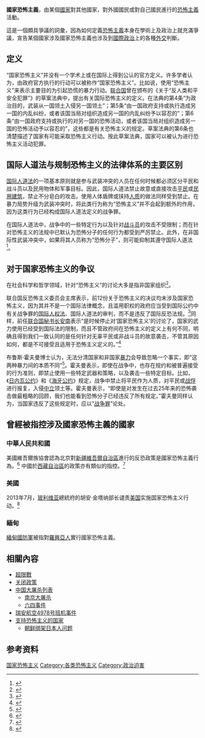 {{noteTA
|1=zh:也门;zh-hans:也门;zh-hk:也門;zh-tw:葉門;
|2=zh:侯赛因;zh-hans:侯赛因;zh-hk:侯賽因;zh-tw:海珊;
}}
{{Expand English|State terrorism}}
{{恐怖主義}}
{{not|國內恐怖主義}}
'''國家恐怖主義'''，由某個[[國家|國家]]對其他國家，對外國國民或對自己國民進行的[[恐怖主義|恐怖主義]]活動。

這是一個頗具爭議的詞彙，因為如何定義[[恐怖主義|恐怖主義]]本身在學術上及政治上就充滿爭議，宣告某個國家涉及國家恐怖主義也涉及到[[國際政治|國際政治]]上的各種[[外交|外交]]判斷。

== 定义 ==
“国家恐怖主义”并没有一个学术上或在国际上得到公认的官方定义。许多学者认为，由政府官方执行的行动可以被称作“国家恐怖主义”。比如说，使用“恐怖主义”来表示主要目的为引起恐慌的暴力行动。[[联合国|联合国]]曾在颁布的《关于“反人类和平安全犯罪”》的草案法典中，提出有关国际恐怖主义的定义。在法典的第4条“为政治目的，武装从一国领土入侵另一国领土”；第5条“由一国政府支持或执行造成另一国的内乱纠纷，或者该国当局对组织造成另一国的内乱纠纷予以容忍的”；第6条“由一国政府支持或执行的对另一国的恐怖活动，或者该国当局对组织造成另一国的恐怖活动予以容忍的”，这些都是有关恐怖主义的规定。草案法典的第6条也清楚描述了国家有可能采取恐怖主义行动。按此草案法典，国家可以被认为进行恐怖主义活动犯罪。

== 国际人道法与规制恐怖主义的法律体系的主要区别 ==
[[国际人道法|国际人道法]]的一项基本原则就是参与武装冲突的人员在任何时候都必须区分平民和战斗员以及民用物体和军事目标。因此，国际人道法禁止故意或直接攻击[[平民|平民]]或[[民用建筑|民用建筑]]，禁止不分皂白的攻击。使用人体盾牌或挟持[[人质|人质]]的做法同样受到禁止。在暴力局势升级为武装冲突时，将此类行为称为“恐怖主义”并不会起到额外的作用，因为这类行为已经构成国际人道法定义的战争罪。

在国际人道法中，战争中的一些特定行为以及针对[[战斗员|战斗员]]的攻击不受限制；而在针对恐怖主义的法规中已默认为恐怖分子的任何行为都受到严厉禁止。此外，在非国际性武装冲突中，如果将其人员称为“恐怖分子”，则可能抑制其遵守国际人道法<ref>{{Cite web |url=https://www.icrc.org/chi/war-and-law/contemporary-challenges-for-ihl/terrorism/overview-terrorism.htm |title=国际人道法面临的挑战——恐怖主义 |accessdate=2015-06-12 |archive-date=2015-06-15 |archive-url=https://web.archive.org/web/20150615110300/https://www.icrc.org/chi/war-and-law/contemporary-challenges-for-ihl/terrorism/overview-terrorism.htm |dead-url=no }}</ref>。

== 对于国家恐怖主义的争议 ==
在社会科学和哲学领域，针对“恐怖主义”的讨论大多是指非国家组织<ref>{{Cite web |url=http://eprints.unimelb.edu.au/archive/00000137/01/Primorat.pdf |title="State terrorism and counterterrorism" |accessdate=2015-06-12 |archive-date=2008-05-12 |archive-url=https://web.archive.org/web/20080512021205/https://eprints.unimelb.edu.au/archive/00000137/01/Primorat.pdf |dead-url=yes }}</ref>。

联合国反恐怖主义委员会主席表示，前12份关于恐怖主义的决议均未涉及国家恐怖主义，因为其并不是一个国际法律概念，且滥用职权的政府应当受到国际公约中有关战争罪的[[国际人权法|国际人权法]]、国际人道法的审判，而不是违反了国际反恐法规。<ref>{{Cite web |url=http://www.un.org/press/en/2002/SC7276.doc.htm |title=ADDRESSING SECURITY COUNCIL, SECRETARY-GENERAL CALLS ON COUNTER-TERRORISM COMMITTEE TO DEVELOP LONG-TERM STRATEGY TO DEFEAT TERROR |accessdate=2015-06-12 |archive-date=2015-07-14 |archive-url=https://web.archive.org/web/20150714041219/http://www.un.org/press/en/2002/SC7276.doc.htm |dead-url=no }}</ref>同样，前任[[联合国秘书长|联合国秘书长]][[安南|安南]]表示“是时候停止对‘国家恐怖主义’的讨论了，国家的武力使用已经受到国际法的限制，而且不管政府间在恐怖主义的定义上有何不同，明确且得到我们一致认同的是任何针对无辜平民或非战斗员的故意袭击，不管其原因如何，都是不可接受且适用于恐怖主义定义的。”<ref>{{Cite web |url=http://www.un.org/News/dh/latest/afghan/sg-teheran26.htm |title=Press conference with Kofi Annan and Foreign Minister Kamal Kharrazi |accessdate=2015-06-12 |archive-date=2009-03-21 |archive-url=https://web.archive.org/web/20090321112534/http://www.un.org/News/dh/latest/afghan/sg-teheran26.htm |dead-url=no }}</ref>

布鲁斯·霍夫曼博士认为，无法分清国家和非国家[[暴力|暴力]]会导致忽略一个事实，即“这两种暴力间的本质不同”<ref>{{Cite web |url=https://books.google.ch/books?id=hi373pv1eLsC&printsec=frontcover&hl=en#v=onepage&q&f=false |title=Inside Terrorism |accessdate=2015-06-12 |archive-date=2015-06-14 |archive-url=https://web.archive.org/web/20150614004930/https://books.google.ch/books?id=hi373pv1eLsC&printsec=frontcover&hl=en#v=onepage&q&f=false |dead-url=yes }}</ref>。霍夫曼表示，即使在战争中，也存在规约和被普遍接受的行为准则，即禁止使用一些特定武器和策略，以及袭击一些特定目标。比如，《[[日内瓦公约|日内瓦公约]]》和《[[海牙公约|海牙公约]]》规定，战争中禁止将平民作为人质，对平民或[[战俘|战俘]]进行报复，入侵[[中立|中立]]领土等。霍夫曼表示，“即使是对发生在过去25年来的恐怖袭击做最粗略的回顾，我们也能看到恐怖分子已经违反了所有规定。”霍夫曼同样认为，当国家违反了这些规定时，应以“[[战争罪|战争罪]]”论处。

== 曾經被指控涉及國家恐怖主義的國家 ==
===中華人民共和國===
美國維吾爾族協會認為北京對[[新疆維吾爾自治區|新疆維吾爾自治區]]進行的反恐政策是國家恐怖主義行為。<ref>{{cite journal|url=https://core.ac.uk/download/pdf/36718304.pdf|title=Constituting the Uyghur in U.S.-China Relations The Geopolitics of Identity Formation in the War on Terrorism|date=2 September 2002|journal=[[Strategic_Insights|Strategic Insights]]|volume=1|issue=7|author=Gaye Christoffersen|accessdate=9 May 2020|page=7|archive-date=2020-10-09|archive-url=https://web.archive.org/web/20201009011541/https://core.ac.uk/download/pdf/36718304.pdf|dead-url=no}}</ref> 中國於[[西藏自治區|西藏自治區]]的政策亦有類似的指控。<ref>{{Cite web |url=https://www.independent.co.uk/news/world/asia/china-rejects-spains-genocide-claims-481351.html |title=存档副本 |access-date=2020-05-27 |archive-date=2017-04-08 |archive-url=https://web.archive.org/web/20170408005854/http://www.independent.co.uk/news/world/asia/china-rejects-spains-genocide-claims-481351.html |dead-url=no }}</ref>

===美國===
2013年7月，[[玻利维亚|玻利维亚]]總統府的胡安·金塔纳部长谴责[[美国|美国]]实施国家恐怖主义行动。<ref>{{cite web|url=http://world.people.com.cn/n/2013/0715/c1002-22194951.html|title=玻利维亚谴责美国实施国家恐怖主义的卑鄙行为|publisher=人民网|date=2013-07-15|access-date=2017-07-11|archive-date=2020-03-16|archive-url=https://web.archive.org/web/20200316030120/http://world.people.com.cn/n/2013/0715/c1002-22194951.html|dead-url=no}}{{zh-hans}}</ref>

===緬甸===
[[緬甸國防軍|緬甸國防軍]]被指對[[羅興亞人|羅興亞人]]實行國家恐怖主義。

== 相關內容 ==
* [[超限戰|超限戰]]
* [[关闭政策|关闭政策]]
* [[中国大屠杀列表|中国大屠杀列表]]
** [[南京大屠杀|南京大屠杀]]
** [[六四事件|六四事件]]
* [[瑞安航空4978号班机事件|瑞安航空4978号班机事件]]
* [[支持恐怖主义的国家|支持恐怖主义的国家]]
** [[朝鲜绑架日本人问题|朝鲜绑架日本人问题]]

== 参考资料 ==
{{reflist}}

[[Category:国家恐怖主义|]]
[[Category:各类恐怖主义|Category:各类恐怖主义]]
[[Category:政治迫害|Category:政治迫害]]